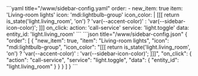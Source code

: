 
<Tabs groupId="config">
  <TabItem value="yaml" label="YAML" default>
    ```yaml title="<config directory>/www/sidebar-config.yaml"
    order:
      - new_item: true
        item: 'Living-room lights'
        icon: 'mdi:lightbulb-group'
        icon_color: |
          [[[
            return is_state('light.living_room', 'on')
              ? 'var(--accent-color)'
              : 'var(--sidebar-icon-color)';
          ]]]
        on_click:
          action: 'call-service'
          service: 'light.toggle'
          data:
            entity_id: 'light.living_room'
    ```
  </TabItem>
  <TabItem value="json" label="JSON">
    ```json title="<config directory>/www/sidebar-config.json"
    {
      "order": [
        {
          "new_item": true,
          "item": "Living-room lights",
          "icon": "mdi:lightbulb-group",
          "icon_color": "[[[ return is_state('light.living_room', 'on') ? 'var(--accent-color)' : 'var(--sidebar-icon-color)'; ]]]",
          "on_click": {
            "action": "call-service",
            "service": "light.toggle",
            "data": {
              "entity_id": "light.living_room"
            }
          }
        }
      ]
    }
    ```
  </TabItem>
</Tabs>